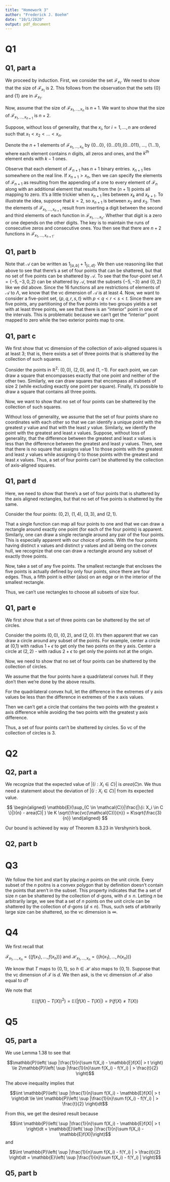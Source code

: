 ```yaml
---
title: "Homework 3"
author: "Frederick J. Boehm"
date: "10/1/2020"
output: pdf_document
---
```


# Q1

## Q1, part a

We proceed by induction. First, we consider the set $\mathcal{F}_{x_1}$. We need to show that the size of $\mathcal{F}_{x_1}$ is 2. This follows from the observation that the sets $\{0\}$ and $\{1\}$ are in $\mathcal{F}_{x_1}$. 

Now, assume that the size of $\mathcal{F}_{x_1,\ldots, x_n}$ is $n+1$. 
We want to show that the size of $\mathcal{F}_{x_1,\ldots, x_{n+1}}$ is $n + 2$. 

Suppose, without loss of generality, that the $x_i$, for $i = 1, \ldots, n$ are ordered such that $x_1 < x_2 < \ldots < x_n$.  

Denote the $n + 1$ elements of $\mathcal{F}_{x_1, \ldots, x_n}$ by $\{0\ldots 0\}$, $\{0\ldots 0 1\}$,$\{0\ldots 0 11\}$, ..., $\{1\ldots 1\}$, where each element contains $n$ digits, all zeros and ones, and the $k^{th}$ element ends with $k-1$ ones.

Observe that each element of $\mathcal{F}_{n + 1}$ has $n + 1$ binary entries. $x_{n + 1}$ lies somewhere on the real line. If $x_{n +1} > x_n$, then we can specify the elements of $\mathcal{F}_{n + 1}$ as resulting from the appending of a one to every element of $\mathcal{F}_{n}$ along with an additional element that results from the $(n+1)$ points all mapping to zero. It's a little trickier when $x_{n + 1}$ lies between $x_{k}$ and $x_{k + 1}$. To illustrate the idea, suppose that $k = 2$, so $x_{n + 1}$ is between $x_2$ and $x_3$. Then the elements of $\mathcal{F}_{x_1, \ldots, x_{n + 1}}$ result from inserting a digit between the second and third elements of each function in $\mathcal{F}_{x_1, \ldots, x_n}$. Whether that digit is a zero or one depends on the other digits. The key is to maintain the runs of consecutive zeros and consecutive ones. You then see that there are $n + 2$ functions in $\mathcal{F}_{x_1, \ldots, x_{n + 1}}$.  


## Q1, part b

Note that $\mathcal{A}$ can be written as $1_{[a,b]} + 1_{[c,d]}$. 
We then use reasoning like that above to see that there's a set of four points that can be shattered, but that no set of five points can be shattered by $\mathcal{A}$.
To see that the four-point set $\Lambda = \{-5, -3, 0, 2 \}$ can be shattered by $\mathcal{A}$, treat the subsets $\{-5, -3\}$ and $\{0,2\}$ like we did above. 
Since the 16 functions all are restrictions of elements of $\mathcal{A}$ to $\Lambda$, we know that the vc dimension of $\mathcal{A}$ is at least 4. 
Now, we want to consider a five-point set, $\{p, q, r, s, t\}$ with $p < q < r< s< t$. Since there are five points, 
any partitioning of the five points into two groups yields 
a set with at least three points, we see that there is an "interior" point in one of the intervals. 
This is problematic because we can't get the "interior" point mapped to zero while the two exterior points map to one.





## Q1, part c

We first show that vc dimension of the collection of axis-aligned squares is at least 3; that is, there exists a set of three points that is shattered by the collection of such squares.

Consider the points in $\mathbb{R} ^ 2$: $(0,0)$, $(2,0)$, and $(1, -1)$. For each point, we can draw a square that encompasses exactly that one point and neither of the other two. Similarly, we can draw squares that encompass all subsets of size 2 (while excluding exactly one point per square). Finally, it's possible to draw a square that contains all three points.

Now, we want to show that no set of four points can be shattered by the collection of such squares.

Without loss of generality, we assume that the set of four points share no coordinates with each other so that we can identify a unique point with the greatest $y$ value and that with the least $y$ value. Similarly, we identify the point with the greatest and least $x$ values. Suppose, without loss of generality, that the difference between the greatest and least $x$ values is less than the difference between the greatest and least $y$ values. Then, see that there is no square that assigns value 1 to those points with the greatest and least $y$ values while assigning 0 to those points with the greatest and least $x$ values. Thus, a set of four points can't be shattered by the collection of axis-aligned squares.




## Q1, part d

Here, we need to show that there's a set of four points that is shattered by the 
axis aligned rectangles, but that no set of five points is shattered by the same.

Consider the four points: $(0,2)$, $(1, 4)$, $(3,3)$, and $(2, 1)$.

That a single function can map all four points to one and that we can draw a rectangle around exactly one point (for each of the four points) is apparent. Similarly, one can draw a single rectangle around any pair of the four points. This is especially apparent with our choice of points. With the four points having distinct x values and distinct y values and all being on the convex hull, we recognize that one can draw a rectangle around any subset of exactly three points. 

Now, take a set of any five points. The smallest rectangle that encloses the five points
is actually defined by only four points, since there are four edges. Thus, a fifth 
point is either (also) on an edge or in the interior of the smallest rectangle. 

Thus, we can't use rectangles to choose all subsets of size four. 



## Q1, part e

We first show that a set of three points can be shattered by the set of circles. 

Consider the points $(0,0)$, $(0,2)$, and $(2,0)$. It's then apparent that we can draw a circle around any subset of the points. For example, center a circle at (0,1) with radius $1 + \epsilon$ to get only the two points on the y axis. Center a circle at $(2,2)$ - with radius $2 + \epsilon$ to get only the points not at the origin. 

Now, we need to show that no set of four points can be shattered by the collection of circles.

We assume that the four points have a quadrilateral convex hull. If they don't then we're done by the above results.

For the quadrilateral convex hull, let the difference in the extremes of y axis values be less than the difference in extremes of the x axis values. 

Then we can't get a circle that contains the two points with the greatest x axis difference while avoiding the two points with the greatest y axis difference. 

Thus, a set of four points can't be shattered by circles. So vc of the collection of circles is 3.







# Q2

## Q2, part a

We recognize that the expected value of $|\{i: X_i \in C \}|$ is $area(C)n$. We thus 
need a statement about the deviation of $|\{i: X_i \in C \}|$ from its expected value. 

$$
\begin{aligned}
\mathbb{E}(\sup_{C \in \mathcal{C}}|\frac{|\{i: X_i \in C \}|}{n} - area(C)| ) \le K \sqrt{\frac{vc(\mathcal{C})}{n}} = K\sqrt{\frac{3}{n}}
\end{aligned}
$$

Our bound is achieved by way of Theorem 8.3.23 in Vershynin's book. 



## Q2, part b





# Q3

We follow the hint and start by placing $n$ points on the unit circle. Every subset of the $n$ poitns is a convex polygon that by definition doesn't contain the points that aren't in the subset. This property indicates that the a set of size $n$ can be shattered by the collection of $d$-gons, with $d \le n$. Letting $n$ be arbitrarily large, we see that a set of $n$ points on the 
unit circle can be shattered by the collection of $d$-gons ($d \le n$). Thus, such sets of arbitrarily large size can be shattered, so the vc dimension is $\infty$.






# Q4

We first recall that 

$\mathcal{F}_{x_1, \ldots, x_n} = \{(f(x_1), \ldots, f(x_n)) \}$ and 
$\mathcal{H}_{x_1, \ldots, x_n} = \{(h(x_1), \ldots, h(x_n)) \}$

We know that $T$ maps to $\{0, 1\}$, so $h\in \mathcal{H}$ also maps to $\{0,1\}$. 
Suppose that the vc dimension of $\mathcal{F}$ is $d$. 
We then ask, is the vc dimension of $\mathcal{H}$ also equal to $d$? 

We note that 

$$\mathbb{E}((f(X) - T(X)) ^ 2) = \mathbb{E}(|f(X) - T(X)|) = \mathbb{P}(f(X) \neq T(X))$$



# Q5

## Q5, part a

We use Lemma 1.38 to see that 

$$\mathbb{P}\left( \sup |\frac{1}{n}\sum f(X_i) - 
\mathbb{E}f(X)| > t \right) \le 2\mathbb{P}\left( \sup |\frac{1}{n}\sum f(X_i) - f(Y_i) | > \frac{t}{2} \right)$$

The above inequality implies that 

$$\int \mathbb{P}\left( \sup |\frac{1}{n}\sum f(X_i) - 
\mathbb{E}f(X)| > t \right)dt  \le \int \mathbb{P}\left( \sup |\frac{1}{n}\sum f(X_i) - f(Y_i) | > \frac{t}{2} \right)dt$$

From this, we get the desired result because 

$$\int \mathbb{P}\left( \sup |\frac{1}{n}\sum f(X_i) - 
\mathbb{E}f(X)| > t \right)dt = \mathbb{E}\left( \sup |\frac{1}{n}\sum f(X_i) - 
\mathbb{E}f(X)|\right)$$
and 

$$\int \mathbb{P}\left( \sup |\frac{1}{n}\sum f(X_i) - f(Y_i) | > \frac{t}{2} \right)dt = \mathbb{E}\left( \sup |\frac{1}{n}\sum f(X_i) - f(Y_i) | \right)$$


## Q5, part b


